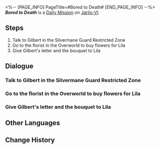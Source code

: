<%-- [PAGE_INFO]
PageTitle=#Bored to Death#
[END_PAGE_INFO] --%>
{{Stub|Dialogue.}}
{{Mission Infobox
|id            = 3011114
|title         = 
|image         = <!--Mission Bored to Death.png-->
|type          = Daily
|event_name    = 
|chapter       = 
|requirements  = {{subst:void|<!--Unknown: {"Type":"Manual"}-->}}
|summary       = <!--official mission summary from Fate's Atlas-->
|characters    = Trailblazer
|startLocation = [[Jarilo-VI]] - [[Silvermane Guard Restricted Zone]]
|world         = Jarilo-VI
|area          = Silvermane Guard Restricted Zone
|prev          = 
|next          = 
|rewards       = Credit*5,000
}}
'''''Bored to Death''''' is a [[Daily Mission]] on [[Jarilo-VI]].

==Steps==
# Talk to Gilbert in the Silvermane Guard Restricted Zone
# Go to the florist in the Overworld to buy flowers for Lila
# Give Gilbert's letter and the bouquet to Lila

<!--
==Gameplay Notes==

--><!--
==Trial Character==

-->
==Dialogue==
{{Stub Dialogue}}

===Talk to Gilbert in the Silvermane Guard Restricted Zone===
{{Mission Description|type=daily|location=Silvermane Guard Restricted Zone|Gilbert, the old logistics officer in the Silvermane Guard Restricted Zone, seems to want help.<br />Go see if there's anything he needs.}}
{{Dialogue Start}}
:{{tx}}
{{Dialogue End}}

===Go to the florist in the Overworld to buy flowers for Lila===
{{Mission Description|type=daily|location=Eversummer Florist|update|Old Gilbert wants you to tell his daughter Lila that his retirement will be delayed.<br />Before that, he wants you to buy a bouquet for his daughter at the florist's &mdash; It's up to you to decide what kind of flower to buy.}}
{{Dialogue Start}}
:{{tx}}
{{Dialogue End}}

===Give Gilbert's letter and the bouquet to Lila===
{{Mission Description|type=daily|location=Administrative District|update|Old Gilbert wants you to tell his daughter Lila that his retirement will be delayed.<br />You bought the flowers &mdash; Now, pass old Gilbert's letter and the bouquet to Lila.}}
{{Dialogue Start}}
:{{tx}}
{{Dialogue End}}

==Other Languages==
{{Other Languages
|en   = Bored to Death
|zhs  = 百无聊赖
|zht  = 百無聊賴
|ja   = 味気ない日々
|ko   = 따분한 나날
|es   = Aburrimiento mortal
|fr   = Ennui mortel
|ru   = Смертельная скука
|th   = เบื่อหน่ายเกินทน
|vi   = Tâm Trạng Chán Chường
|de   = Zu Tode gelangweilt
|id   = Super Bosan
|pt   = Tédio de Matar
}}

==Change History==
{{Change History|1.0}}
